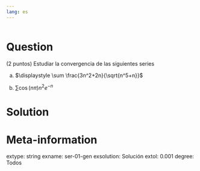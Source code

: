 ```yaml
---
lang: es
---
```


```r
```

Question
========
(2 puntos) Estudiar la convergencia de las siguientes series

a. $\displaystyle \sum \frac{3n^2+2n}{\sqrt{n^5+n}}$

a. $\displaystyle \sum \cos(n\pi)n^2e^{-n}$

Solution
========


Meta-information
================
extype: string
exname: ser-01-gen
exsolution: Solución
extol: 0.001
degree: Todos